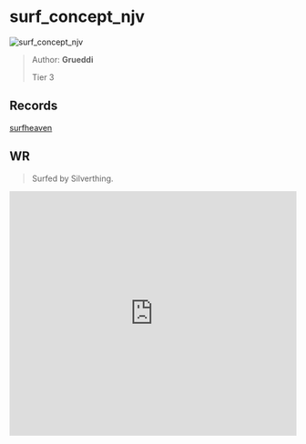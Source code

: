 
# surf_concept_njv

![surf_concept_njv](https://raw.githubusercontent.com/Sayt123/SurfMapPics/Maps-and-bonuses/csgo/surf_concept_njv.jpg)

> Author: **Grueddi**
>
> Tier 3

## Records

[surfheaven](https://surfheaven.eu/map/surf_concept_njv)

## WR

> Surfed by Silverthing.

<iframe
width="100%"
height="430"
src="https://www.youtube.com/embed/Hqd5JSGGMSM"
frameborder="0"
allow="accelerometer; autoplay; clipboard-write; encrypted-media; gyroscope; picture-in-picture"
allowFullScreen
/>

```md

[Surf Timer] - trained by skandy finished in 01:21:46 (WR -00:01:31). Improving by 00:01:73
[Surf Timer] - trained by skandy beat the map record! Rank: 1/1365
Old WR: https://www.youtube.com/watch?v=iqekZvHb9UQ


```
                